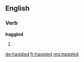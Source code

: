 ==English==

===Verb===
'''haggled'''

# {{past of|[[haggle]]}}

[[de:haggled]]
[[fr:haggled]]
[[mg:haggled]]